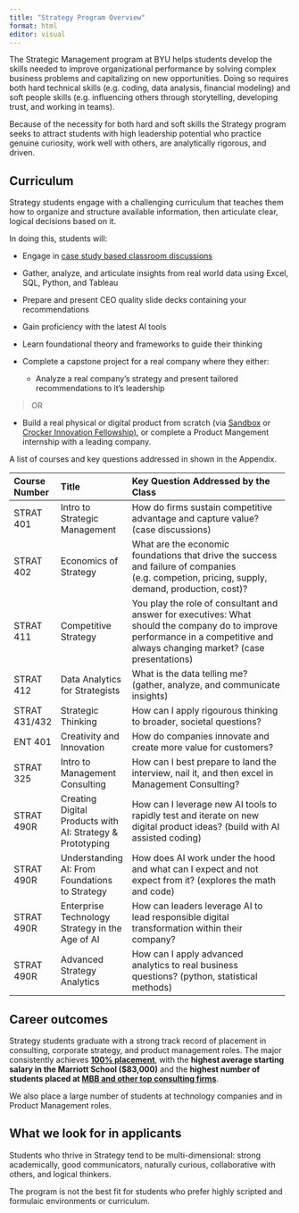 ```yaml
---
title: "Strategy Program Overview"
format: html
editor: visual
---
```


The Strategic Management program at BYU helps students develop the
skills needed to improve organizational performance by solving complex
business problems and capitalizing on new opportunities. Doing so
requires both hard technical skills (e.g. coding, data analysis,
financial modeling) and soft people skills (e.g. influencing others
through storytelling, developing trust, and working in teams).

Because of the necessity for both hard and soft skills the Strategy
program seeks to attract students with high leadership potential who
practice genuine curiosity, work well with others, are analytically
rigorous, and driven.

## **Curriculum**

Strategy students engage with a challenging curriculum that teaches them
how to organize and structure available information, then articulate
clear, logical decisions based on it.

In doing this, students will:

- Engage in [case study based classroom
  discussions](https://www.hbs.edu/mba/academic-experience/the-case-method)

- Gather, analyze, and articulate insights from real world data using
  Excel, SQL, Python, and Tableau

- Prepare and present CEO quality slide decks containing your
  recommendations

- Gain proficiency with the latest AI tools

- Learn foundational theory and frameworks to guide their thinking

- Complete a capstone project for a real company where they either:

  - Analyze a real company's strategy and present tailored
    recommendations to it's leadership

> OR

- Build a real physical or digital product from scratch (via
  [Sandbox](https://creators.byu.edu/sandbox/sandbox) or [Crocker
  Innovation Fellowship)](https://crockerinnovationfellows.com/), or
  complete a Product Mangement internship with a leading company.

A list of courses and key questions addressed in shown in the Appendix.

  ------------------------------------------------------------------------------
  **Course   **Title**       **Key Question Addressed by the Class**
  Number**                   
  ---------- --------------- ---------------------------------------------------
  STRAT 401  Intro to        How do firms sustain competitive advantage and
             Strategic       capture value? (case discussions)
             Management      

  STRAT 402  Economics of    What are the economic foundations that drive the
             Strategy        success and failure of companies (e.g. competion,
                             pricing, supply, demand, production, cost)?

  STRAT 411  Competitive     You play the role of consultant and answer for
             Strategy        executives: What should the company do to improve
                             performance in a competitive and always changing
                             market? (case presentations)

  STRAT 412  Data Analytics  What is the data telling me? (gather, analyze, and
             for Strategists communicate insights)

  STRAT      Strategic       How can I apply rigourous thinking to broader,
  431/432    Thinking        societal questions?

  ENT 401    Creativity and  How do companies innovate and create more value for
             Innovation      customers?

  STRAT 325  Intro to        How can I best prepare to land the interview, nail
             Management      it, and then excel in Management Consulting?
             Consulting      

  STRAT 490R Creating        How can I leverage new AI tools to rapidly test and
             Digital         iterate on new digital product ideas? (build with
             Products with   AI assisted coding)
             AI: Strategy &  
             Prototyping     

  STRAT 490R Understanding   How does AI work under the hood and what can I
             AI: From        expect and not expect from it? (explores the math
             Foundations to  and code)
             Strategy        

  STRAT 490R Enterprise      How can leaders leverage AI to lead responsible
             Technology      digital transformation within their company?
             Strategy in the 
             Age of AI       

  STRAT 490R Advanced        How can I apply advanced analytics to real business
             Strategy        questions? (python, statistical methods)
             Analytics       
  ------------------------------------------------------------------------------

## **Career outcomes**\
Strategy students graduate with a strong track record of placement in
consulting, corporate strategy, and product management roles. The major
consistently achieves [**100%
placement**](https://byu-my.sharepoint.com/:b:/g/personal/murff_byu_edu/EVe5md0DtNhOrolfnGxg6fQB1F75peFtvGgYqT2rEkYJAg?e=J8Qt0U),
with the **highest average starting salary in the Marriott School
(\$83,000)** and the **highest number of students placed at [MBB and
other top consulting
firms](https://byu-my.sharepoint.com/:b:/g/personal/murff_byu_edu/EXAQsKD1LS5Pm8VckCiUU4gBE9NLnEU2Oieu1exM-GKkUA?e=BxObQe)**.

We also place a large number of students at technology companies and in
Product Management roles.

## **What we look for in applicants**\
Students who thrive in Strategy tend to be multi-dimensional: strong
academically, good communicators, naturally curious, collaborative with
others, and logical thinkers.

The program is not the best fit for students who prefer highly scripted
and formulaic environments or curriculum.
